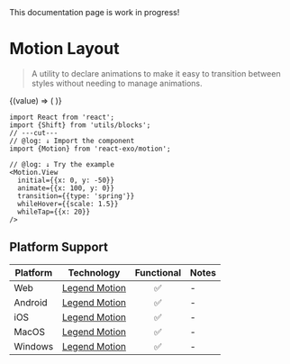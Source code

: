 
<Callout type="warning">
  This documentation page is work in progress!
</Callout>

# Motion Layout

> A utility to declare animations to make it easy to transition between styles without needing to manage animations.

<Shift>
  {(value) => (
    <Motion.View
      initial={{x: 0, y: -50}}
      animate={{x: value * 100, y: 0}}
      whileHover={{scale: value * 1.5}}
      transition={{type: 'spring'}}
      whileTap={{y: 20}}
      style={{
        width: 100,
        height: 100,
        borderRadius: 10,
        backgroundColor: '#666',
      }}
    />
  )}
</Shift>

```tsx twoslash
import React from 'react';
import {Shift} from 'utils/blocks';
// ---cut---
// @log: ↓ Import the component
import {Motion} from 'react-exo/motion';

// @log: ↓ Try the example
<Motion.View
  initial={{x: 0, y: -50}}
  animate={{x: 100, y: 0}}
  transition={{type: 'spring'}}
  whileHover={{scale: 1.5}}
  whileTap={{x: 20}}
/>
```

## Platform Support

| Platform | Technology | Functional | Notes |
| -------- | ---------- | :--------: | ----- |
| Web | [Legend Motion](https://legendapp.com/open-source/motion) | ✅ | - |
| Android | [Legend Motion](https://legendapp.com/open-source/motion) | ✅ | - |
| iOS | [Legend Motion](https://legendapp.com/open-source/motion) | ✅ | - |
| MacOS | [Legend Motion](https://legendapp.com/open-source/motion) | ✅ | - |
| Windows | [Legend Motion](https://legendapp.com/open-source/motion) | ✅ | - |
